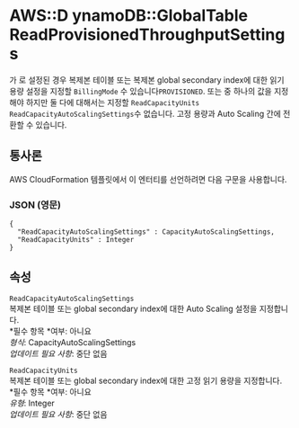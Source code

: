 # AWS::D ynamoDB::GlobalTable ReadProvisionedThroughputSettings

가 로 설정된 경우 복제본 테이블 또는 복제본 global secondary index에 대한 읽기 용량 설정을 지정할 `BillingMode` 수 있습니다`PROVISIONED`. 또는 중 하나의 값을 지정해야 하지만 둘 다에 대해서는 지정할 `ReadCapacityUnits` `ReadCapacityAutoScalingSettings`수 없습니다. 고정 용량과 Auto Scaling 간에 전환할 수 있습니다.

## 통사론

AWS CloudFormation 템플릿에서 이 엔터티를 선언하려면 다음 구문을 사용합니다.

### JSON (영문)

```
{
  "ReadCapacityAutoScalingSettings" : CapacityAutoScalingSettings,
  "ReadCapacityUnits" : Integer
}
```

## 속성

`ReadCapacityAutoScalingSettings`  
복제본 테이블 또는 global secondary index에 대한 Auto Scaling 설정을 지정합니다.  
*필수 항목 *여부: 아니요  
_형식_: CapacityAutoScalingSettings  
_업데이트 필요 사항_: 중단 없음

`ReadCapacityUnits`  
복제본 테이블 또는 global secondary index에 대한 고정 읽기 용량을 지정합니다.  
*필수 항목 *여부: 아니요  
_유형_: Integer  
_업데이트 필요 사항_: 중단 없음
